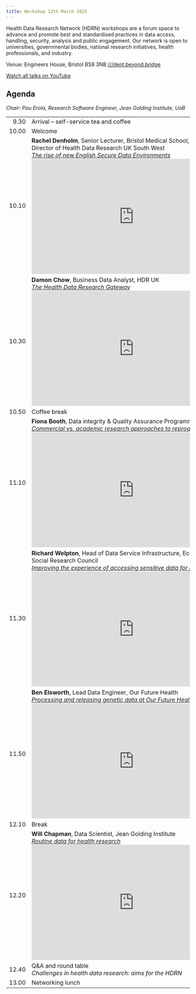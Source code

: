 ```yaml
---
title: Workshop 12th March 2025
---
```


Health Data Research Network (HDRN) workshops are a forum space to advance and promote best and standardised practices in data access, handling, security, analysis and public engagement.
Our network is open to universities, governmental bodies, national research initiatives, health professionals, and industry.

Venue: Engineers House, Bristol BS8 3NB [///dent.beyond.bridge](https://what3words.com/dent.beyond.bridge)

<!--
[Register](https://forms.office.com/e/jgi_KmVaRbpbSL){.btn .btn-primary}
-->

[Watch all talks on YouTube](https://www.youtube.com/playlist?list=PLx325CxArn14db8g2gizRRmZn5WLE2vl4){.btn .btn-primary}


## Agenda

*Chair: Pau Erola, Research Software Engineer, Jean Golding Institute, UoB*

|
----: | ------------------------------------------------------------------------
9.30  | Arrival -- self-service tea and coffee
10.00 | Welcome
10.10 | **Rachel Denholm**, Senior Lecturer, Bristol Medical School, UoB, and Co-Director of Health Data Research UK South West <br> *[The rise of new English Secure Data Environments](../archive/w20250312/HDRN_20250312_01_RachelDenholm.pdf)* <iframe width="560" height="315" src="https://www.youtube.com/embed/S0RBmuoucM4?si=crovRnA3DfTLmX6E" title="YouTube video player" frameborder="0" allow="accelerometer; autoplay; clipboard-write; encrypted-media; gyroscope; picture-in-picture; web-share" referrerpolicy="strict-origin-when-cross-origin" allowfullscreen></iframe>
10.30 | **Damon Chow**, Business Data Analyst, HDR UK <br> *[The Health Data Research Gateway](../archive/w20250312/HDRN_20250312_02_DamonChow.pdf)* <iframe width="560" height="315" src="https://www.youtube.com/embed/tAULRDMjJjI?si=V1USTyZSXTN-0XfG" title="YouTube video player" frameborder="0" allow="accelerometer; autoplay; clipboard-write; encrypted-media; gyroscope; picture-in-picture; web-share" referrerpolicy="strict-origin-when-cross-origin" allowfullscreen></iframe>
10.50 | Coffee break
11.10 | **Fiona Booth**, Data integrity & Quality Assurance Programme Director, UoB <br> *[Commercial vs. academic research approaches to reproducibility](../archive/w20250312/HDRN_20250312_03_FionaBooth.pdf)* <iframe width="560" height="315" src="https://www.youtube.com/embed/W3RmzJNAI1E?si=q2Gw47azpyGtVEGr" title="YouTube video player" frameborder="0" allow="accelerometer; autoplay; clipboard-write; encrypted-media; gyroscope; picture-in-picture; web-share" referrerpolicy="strict-origin-when-cross-origin" allowfullscreen></iframe>
11.30 | **Richard Welpton**, Head of Data Service Infrastructure, Economic and Social Research Council <br> *[Improving the experience of accessing sensitive data for research](../archive/w20250312/HDRN_20250312_04_RichardWelpton.pdf)* <iframe width="560" height="315" src="https://www.youtube.com/embed/qkXRGm62T68?si=qnTOPq_iZZWM5g95" title="YouTube video player" frameborder="0" allow="accelerometer; autoplay; clipboard-write; encrypted-media; gyroscope; picture-in-picture; web-share" referrerpolicy="strict-origin-when-cross-origin" allowfullscreen></iframe>
11.50 | **Ben Elsworth**, Lead Data Engineer, Our Future Health <br> *[Processing and releasing genetic data at Our Future Health](../archive/w20250312/HDRN_20250312_05_BenElsworth.pdf)* <iframe width="560" height="315" src="https://www.youtube.com/embed/Ky2pYtui63c?si=UAK6AKAfKHJGY3jF" title="YouTube video player" frameborder="0" allow="accelerometer; autoplay; clipboard-write; encrypted-media; gyroscope; picture-in-picture; web-share" referrerpolicy="strict-origin-when-cross-origin" allowfullscreen></iframe>
12.10 | Break
12.20 | **Will Chapman**, Data Scientist, Jean Golding Institute <br> *[Routine data for health research](../archive/w20250312/HDRN_20250312_06_WillChapman.pdf)* <iframe width="560" height="315" src="https://www.youtube.com/embed/0d-C5dDi_7Q?si=rv7GlzGOAg5PLqW_" title="YouTube video player" frameborder="0" allow="accelerometer; autoplay; clipboard-write; encrypted-media; gyroscope; picture-in-picture; web-share" referrerpolicy="strict-origin-when-cross-origin" allowfullscreen></iframe>
12.40 | Q&A and round table <br> *Challenges in health data research: aims for the HDRN* 
13.00 | Networking lunch

